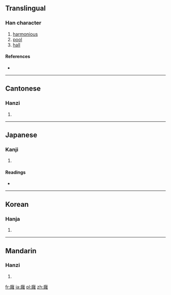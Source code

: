 ==Translingual==

===Han character===
{{Han char|rn=53|rad=广|as=18|sn=21|four=0021<sub>4</sub>|canj=戈女山土 (IVUG)|ids=⿸[[广]][[雝]]}}

# [[harmonious]]
# [[pool]]
# [[hall]]

====References====
* {{Han ref|kx=0352.190|dkj=09554|dj=0666.020|hdz=20909.010|uh=5EF1|ud=24305|bh=F5CB|bd=62923}}

----

==Cantonese==

===Hanzi===
{{yue-hanzi|jyut=[[jung1]]|y=yung1}}

# {{defn|lang=yue|sort=广18}}

----

==Japanese==

===Kanji===
{{ja-kanji|grade=|rs=广18}}

# {{defn|lang=ja|sort=广18}}

====Readings====
* {{ja-readings|on=[[よう]] (yō)|kun=[[やわらぐ]] (yawaragu)}}

----

==Korean==

===Hanja===
{{ko-hanja|hangeul=옹|rv=ong|mr=ong|y=ong}}

# {{defn|lang=ko|sort=广18}}

----

==Mandarin==

===Hanzi===
{{cmn-hanzi|pin=[[yōng]] ([[yong1]])|wg=yung<sup>1</sup>}}

# {{defn|lang=cmn|sort=广18}}

[[fr:廱]]
[[ja:廱]]
[[pl:廱]]
[[zh:廱]]